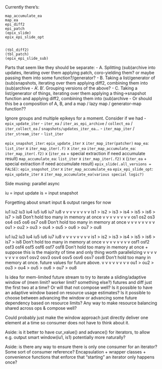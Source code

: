 

Currently there's:
```
map_accumulate_ea
map_ea
epi_diff2
epi_patch
(epix_slide)
epix_epi_slide_opt


(tbl_diff2)
(tbl_patch)
(epix_epi_slide_sub)
```


Parts that seem like they should be separate:
- A. Splitting (sub)archive into updates, iterating over them applying patch, coro-yielding them? or maybe passing them into some function?/generator?
- B. Taking a list/generator of (sub)snapshots, iterating over them applying diff2, combining them into (sub)archive
- A'. B'. Grouping versions of the above?
- C. Taking a list/generator of things, iterating over them applying a thing->snapshot function and applying diff2, combining them into (sub)archive
  - Or should this be a composition of A, B, and a map / lazy map / generator-map function??


Ignore groups and multiple epikeys for a moment.  Consider if we had
- `epix_update_iter`
- `iter_ea` / `iter_as_epi_archive` / `collect_ea` / `iter_collect_ea` / `snapshots/updates_iter_ea`...
- `iter_map_iter` / `iter_stream_iter`
- `list_iter`

`epix_snapshot_iter`: `epix_update_iter` x `iter_map_iter(patcher)`
`map_ea`: `list_iter` x `iter_map_iter(.f)` x `iter_ea`
`iter_map_accumulate_ea`: `iter_map_iter(.f2)` x (`iter_ea` + special extraction if need accumulate result)
`map_accumulate_ea`: `list_iter` x `iter_map_iter(.f2)` x (`iter_ea` + special extraction if need accumulate result)
`epix_slide(.all_versions = FALSE)`: `epix_snapshot_iter` x `iter_map_accumulate_ea`
`epix_epi_slide_opt`: `epix_update_iter` x `iter_map_accumulate_ea(various special logic?)`


















Side musing: parallel async

iu = input update
is = input snapshot

Forgetting about smart input & output ranges for now

iu1   iu2   iu3   iu4   iu5   iu6   iu7   iu8
 v     v     v     v     v     v     v     v
is1 > is2 > is3 > is4 > is5 > is6 > is7 > is8  Don't hold too many in memory at once
 v     v     v     v     v     v     v     v
os1   os2   os3   os4   os5   os6   os7   os8  Don't hold too many in memory at once
 v     v     v     v     v     v     v     v
ou1 > ou2 > ou3 > ou4 > ou5 > ou6 > ou7 > ou8


iu1   iu2   iu3   iu4   iu5   iu6   iu7   iu8
 v     v     v     v     v     v     v     v
is1 > is2 > is3 > is4 > is5 > is6 > is7 > is8  Don't hold too many in memory at once
 v     v     v     v     v     v     v     v
osf1  osf2  osf3  osf4  osf5  osf6  osf7  osf8 Don't hold too many in memory at once + suppose this is the majority of time and only thing worth parallelizing
 v     v     v     v     v     v     v     v
osv1  osv2  osv3  osv4  osv5  osv6  osv7  osv8 Don't hold too many in memory at once. future values for future above.
 v     v     v     v     v     v     v     v
ou1 > ou2 > ou3 > ou4 > ou5 > ou6 > ou7 > ou8

Is idea for mem-limited future stream to try to iterate a sliding/adaptive window of (mem limit? worker limit? something else?) futures and diff just the first two at a time?  Or will that not compose well?  Is it possible to have an adaptive window based on resource usage estimates?  Is it possible to choose between advancing the window or advancing some future dependency based on resource limits?  Any way to make resource balancing shared across ops & compose well?

Could probably just make the window approach just directly deliver one element at a time so consumer does not have to think about it.

Aside: is it better to have cur_value() and advance() for iterators, to allow e.g. output smart window(iu1, is1) potentially more naturally?

Aside: is there any way to ensure there is only one consumer for an iterator? Some sort of consumer reference? Encapsulation + wrapper classes + convenience functions that enforce that "starting" an iterator only happens once?
